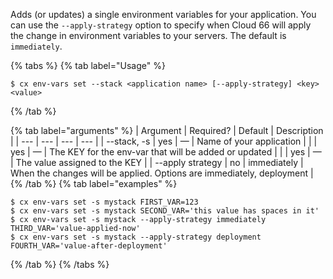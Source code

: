 Adds (or updates) a single environment variables for your application. You can use the `--apply-strategy` option to specify when Cloud 66 will apply the change in environment variables to your servers. The default is `immediately`.

{% tabs %}
{% tab label="Usage" %}

```shell
$ cx env-vars set --stack <application name> [--apply-strategy] <key> <value> 
```
{% /tab %}
    
{% tab label="arguments" %}
| Argument | Required? | Default | Description |
|  ---  |  ---  |  ---  |  ---  |
| \--stack, -s <application name> | yes | — | Name of your application |
| <key> | yes | — | The KEY for the env-var that will be added or updated |
| <value> | yes | — | The value assigned to the KEY |
| \--apply strategy  | no | immediately | When the changes will be applied. Options are immediately, deployment |
{% /tab %}
{% tab label="examples" %}

```shell
$ cx env-vars set -s mystack FIRST_VAR=123
$ cx env-vars set -s mystack SECOND_VAR='this value has spaces in it'
$ cx env-vars set -s mystack --apply-strategy immediately THIRD_VAR='value-applied-now'
$ cx env-vars set -s mystack --apply-strategy deployment FOURTH_VAR='value-after-deployment'
```

{% /tab %}
{% /tabs %}